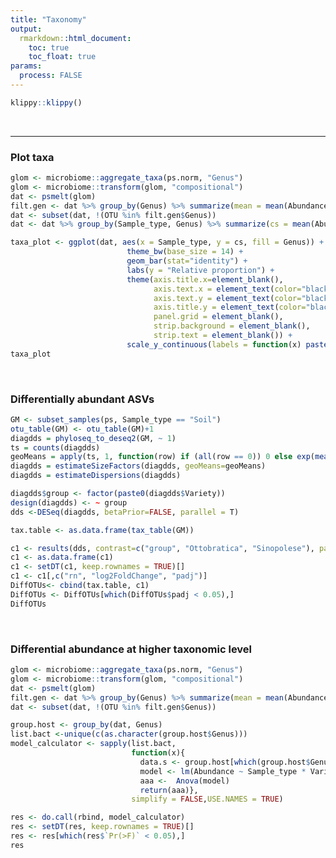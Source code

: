 ```yaml
---
title: "Taxonomy"
output:
  rmarkdown::html_document:
    toc: true
    toc_float: true
params:
  process: FALSE
---
```


```r
klippy::klippy()
```

<br>

----

### Plot taxa 

```r
glom <- microbiome::aggregate_taxa(ps.norm, "Genus")
glom <- microbiome::transform(glom, "compositional")
dat <- psmelt(glom)
filt.gen <- dat %>% group_by(Genus) %>% summarize(mean = mean(Abundance)) %>% filter(mean <= 0.01)
dat <- subset(dat, !(OTU %in% filt.gen$Genus))
dat <- dat %>% group_by(Sample_type, Genus) %>% summarize(cs = mean(Abundance)) %>% mutate(cs = cs/sum(cs)) 

taxa_plot <- ggplot(dat, aes(x = Sample_type, y = cs, fill = Genus)) +
                          theme_bw(base_size = 14) +
                          geom_bar(stat="identity") +
                          labs(y = "Relative proportion") +
                          theme(axis.title.x=element_blank(),
                                axis.text.x = element_text(color="black", angle = 45, hjust = 1),
                                axis.text.y = element_text(color="black"),
                                axis.title.y = element_text(color="black"),
                                panel.grid = element_blank(),
                                strip.background = element_blank(),
                                strip.text = element_blank()) +
                          scale_y_continuous(labels = function(x) paste0(x*100, "%"))
taxa_plot
```

<br>

### Differentially abundant ASVs

```r
GM <- subset_samples(ps, Sample_type == "Soil")
otu_table(GM) <- otu_table(GM)+1
diagdds = phyloseq_to_deseq2(GM, ~ 1)
ts = counts(diagdds)
geoMeans = apply(ts, 1, function(row) if (all(row == 0)) 0 else exp(mean(log(row[row != 0]))))
diagdds = estimateSizeFactors(diagdds, geoMeans=geoMeans)
diagdds = estimateDispersions(diagdds)

diagdds$group <- factor(paste0(diagdds$Variety))
design(diagdds) <- ~ group
dds <-DESeq(diagdds, betaPrior=FALSE, parallel = T)

tax.table <- as.data.frame(tax_table(GM))

c1 <- results(dds, contrast=c("group", "Ottobratica", "Sinopolese"), parallel = T)
c1 <- as.data.frame(c1)
c1 <- setDT(c1, keep.rownames = TRUE)[]
c1 <- c1[,c("rn", "log2FoldChange", "padj")]
DiffOTUs<- cbind(tax.table, c1)
DiffOTUs <- DiffOTUs[which(DiffOTUs$padj < 0.05),]
DiffOTUs
```

<br>

### Differential abundance at higher taxonomic level

```r
glom <- microbiome::aggregate_taxa(ps.norm, "Genus")
glom <- microbiome::transform(glom, "compositional")
dat <- psmelt(glom)
filt.gen <- dat %>% group_by(Genus) %>% summarize(mean = mean(Abundance)) %>% filter(mean <= 0.01)
dat <- subset(dat, !(OTU %in% filt.gen$Genus))

group.host <- group_by(dat, Genus)
list.bact <-unique(c(as.character(group.host$Genus)))
model_calculator <- sapply(list.bact,  
                           function(x){
                             data.s <- group.host[which(group.host$Genus==x),]
                             model <- lm(Abundance ~ Sample_type * Variety, data = data.s)
                             aaa <-  Anova(model)
                             return(aaa)},
                           simplify = FALSE,USE.NAMES = TRUE)

res <- do.call(rbind, model_calculator)
res <- setDT(res, keep.rownames = TRUE)[]
res <- res[which(res$`Pr(>F)` < 0.05),]
res
```
